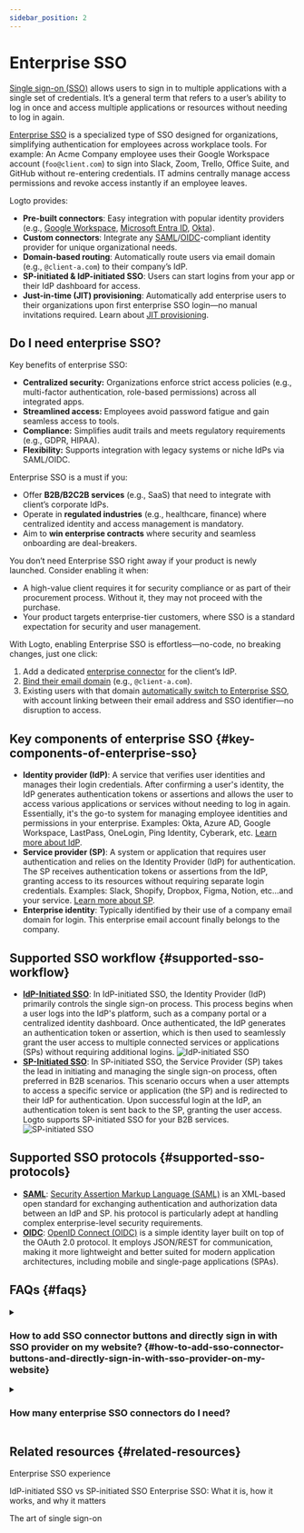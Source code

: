 ```yaml
---
sidebar_position: 2
---
```


# Enterprise SSO

[Single sign-on (SSO)](https://auth.wiki/single-sign-on) allows users to sign in to multiple applications with a single set of credentials. It’s a general term that refers to a user’s ability to log in once and access multiple applications or resources without needing to log in again.

[Enterprise SSO](https://auth-wiki.logto.io/enterprise-sso) is a specialized type of SSO designed for organizations, simplifying authentication for employees across workplace tools. For example: An Acme Company employee uses their Google Workspace account (`foo@client.com`) to sign into Slack, Zoom, Trello, Office Suite, and GitHub without re-entering credentials. IT admins centrally manage access permissions and revoke access instantly if an employee leaves.

Logto provides:

- **Pre-built connectors**: Easy integration with popular identity providers (e.g., [Google Workspace](/integrations/google-workspace), [Microsoft Entra ID](/integrations/entra-id-saml), [Okta](/integrations/okta)).
- **Custom connectors**: Integrate any [SAML](/integrations/saml-sso)/[OIDC](/integrations/oidc-sso)-compliant identity provider for unique organizational needs.
- **Domain-based routing**: Automatically route users via email domain (e.g., `@client-a.com`) to their company’s IdP.
- **SP-initiated & IdP-initiated SSO**: Users can start logins from your app or their IdP dashboard for access.
- **Just-in-time (JIT) provisioning**: Automatically add enterprise users to their organizations upon first enterprise SSO login—no manual invitations required. Learn about [JIT provisioning](/organizations/just-in-time-provisioning#enterprise-sso-provisioning).

## Do I need enterprise SSO?

Key benefits of enterprise SSO:

- **Centralized security:** Organizations enforce strict access policies (e.g., multi-factor authentication, role-based permissions) across all integrated apps.
- **Streamlined access:** Employees avoid password fatigue and gain seamless access to tools.
- **Compliance:** Simplifies audit trails and meets regulatory requirements (e.g., GDPR, HIPAA).
- **Flexibility:** Supports integration with legacy systems or niche IdPs via SAML/OIDC.

Enterprise SSO is a must if you:

- Offer **B2B/B2C2B services** (e.g., SaaS) that need to integrate with client’s corporate IdPs.
- Operate in **regulated industries** (e.g., healthcare, finance) where centralized identity and access management is mandatory.
- Aim to **win enterprise contracts** where security and seamless onboarding are deal-breakers.

You don’t need Enterprise SSO right away if your product is newly launched. Consider enabling it when:

- A high-value client requires it for security compliance or as part of their procurement process. Without it, they may not proceed with the purchase.
- Your product targets enterprise-tier customers, where SSO is a standard expectation for security and user management.

With Logto, enabling Enterprise SSO is effortless—no-code, no breaking changes, just one click:

1. Add a dedicated [enterprise connector](/connectors/enterprise-connectors) for the client’s IdP.
2. [Bind their email domain](/end-user-flows/enterprise-sso/sp-initiated-sso#set-up-sp-initiated-sso) (e.g., `@client-a.com`).
3. Existing users with that domain [automatically switch to Enterprise SSO](/end-user-flows/enterprise-sso/enterprise-sso-identity#enterprise-sso-account-linking), with account linking between their email address and SSO identifier—no disruption to access.

## Key components of enterprise SSO \{#key-components-of-enterprise-sso}

- **Identity provider (IdP)**: A service that verifies user identities and manages their login credentials. After confirming a user's identity, the IdP generates authentication tokens or assertions and allows the user to access various applications or services without needing to log in again. Essentially, it's the go-to system for managing employee identities and permissions in your enterprise. Examples: Okta, Azure AD, Google Workspace, LastPass, OneLogin, Ping Identity, Cyberark, etc. [Learn more about IdP](https://auth.wiki/identity-provider).
- **Service provider (SP)**: A system or application that requires user authentication and relies on the Identity Provider (IdP) for authentication. The SP receives authentication tokens or assertions from the IdP, granting access to its resources without requiring separate login credentials. Examples: Slack, Shopify, Dropbox, Figma, Notion, etc…and your service. [Learn more about SP](https://auth.wiki/service-provider).
- **Enterprise identity**: Typically identified by their use of a company email domain for login. This enterprise email account finally belongs to the company.

## Supported SSO workflow \{#supported-sso-workflow}

- [**IdP-Initiated SSO**](/end-user-flows/enterprise-sso/idp-initiated-sso): In IdP-initiated SSO, the Identity Provider (IdP) primarily controls the single sign-on process. This process begins when a user logs into the IdP's platform, such as a company portal or a centralized identity dashboard. Once authenticated, the IdP generates an authentication token or assertion, which is then used to seamlessly grant the user access to multiple connected services or applications (SPs) without requiring additional logins.
  <img src="/img/assets/idp-initiated-sso.png" alt="IdP-initiated SSO" />
- [**SP-Initiated SSO**](/end-user-flows/enterprise-sso/sp-initiated-sso): In SP-initiated SSO, the Service Provider (SP) takes the lead in initiating and managing the single sign-on process, often preferred in B2B scenarios. This scenario occurs when a user attempts to access a specific service or application (the SP) and is redirected to their IdP for authentication. Upon successful login at the IdP, an authentication token is sent back to the SP, granting the user access. Logto supports SP-initiated SSO for your B2B services.
  <img src="/img/assets/sp-initiated-sso.png" alt="SP-initiated SSO" />

## Supported SSO protocols \{#supported-sso-protocols}

- [**SAML**](/integrations/saml-sso): [Security Assertion Markup Language (SAML)](https://auth.wiki/saml) is an XML-based open standard for exchanging authentication and authorization data between an IdP and SP. his protocol is particularly adept at handling complex enterprise-level security requirements.
- [**OIDC**](/integrations/oidc-sso): [OpenID Connect (OIDC)](https://auth.wiki/openid-connect) is a simple identity layer built on top of the OAuth 2.0 protocol. It employs JSON/REST for communication, making it more lightweight and better suited for modern application architectures, including mobile and single-page applications (SPAs).

## FAQs \{#faqs}

<details>
  <summary>

### How to add SSO connector buttons and directly sign in with SSO provider on my website? \{#how-to-add-sso-connector-buttons-and-directly-sign-in-with-sso-provider-on-my-website}

</summary>

Logto allows you to add social login buttons to your website and initiate the SSO sign-in process directly without showing the default sign-in form. Check out our [Direct sign-in](/end-user-flows/authentication-parameters/direct-sign-in/) guide for detailed instructions.

</details>

<details>
  <summary>

### How many enterprise SSO connectors do I need?

</summary>

Each client requires a unique connector to ensure isolated configurations, employee management, and permissions control. For example:

- **Client A (Okta):** ”Enterprise Connector A” using Okta for `@client-a.com`.
- **Client B (Okta)**: Another “Enterprise Connector B” using Okta for `@client-b.com`.
- **Client C (Azure AD):** ”Enterprise connector C” using Microsoft Azure AD for `@client-c.com`.

If you need multi-client access without a per-client setup, consider using [social connectors](/connectors/social-connectors) (e.g., Google, Facebook) instead, as they do not require client-specific IdP configurations.

</details>

## Related resources \{#related-resources}

<Url href="https://www.youtube.com/watch?v=-mD8Sfab7sI&t=12s"> Enterprise SSO experience</Url>

<Url href="https://blog.logto.io/idp-vs-sp-initiated-sso">
  IdP-initiated SSO vs SP-initiated SSO
</Url>

<Url href="https://blog.logto.io/enterprise-sso">
  Enterprise SSO: What it is, how it works, and why it matters
</Url>

<Url href="https://blog.logto.io/single-sign-on">The art of single sign-on</Url>
